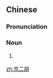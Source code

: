 ==Chinese==
{{zh-forms|type=12}}

===Pronunciation===
{{zh-pron
|m=jīng'èrhú
|c=ging1 ji6 wu4-2
|cat=n
}}

===Noun===
{{zh-noun}}

# {{w|jing erhu}} {{gloss|a two-stringed bowed instrument in the [[huqin]] family similar to the [[erhu]], used along with the [[jinghu]] in [[Beijing opera]]}}

{{zh-cat|Musical instruments}}

[[zh:京二胡]]